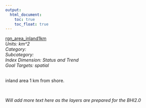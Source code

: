 ```yaml
---
output:
  html_document:
    toc: true
    toc_float: true
---
```


[rgn_area_inland1km](https://github.com/OHI-Science/bhi/blob/master/baltic/layers/rgn_area_inland1km_gl2014.csv)\
*Units: km^2*\
*Category:*\
*Subcategory:*\
*Index Dimension: Status and Trend*\
*Goal Targets: spatial*\
<br>

inland area 1 km from shore.

<br>

*Will add more text here as the layers are prepared for the BHI2.0*

<br>



<br>

